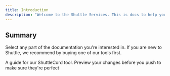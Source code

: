 ```yaml
---
title: Introduction
description: "Welcome to the Shuttle Services. This is docs to help you with questions you have."
---
```


## Summary

Select any part of the documentation you're interested in. If you are new to Shuttle, we recommend by buying one of our tools first.

<CardGroup cols={2}>
  <Card
    title="ShuttleCord"
    icon="screwdriver-wrench"
    href="/docs/shuttlecord"
  >
    A guide for our ShuttleCord tool.
  </Card>
  <Card
    title="Preview Changes"
    icon="image"
    href="/docs/development"
  >
    Preview your changes before you push to make sure they're perfect
  </Card>
</CardGroup>
